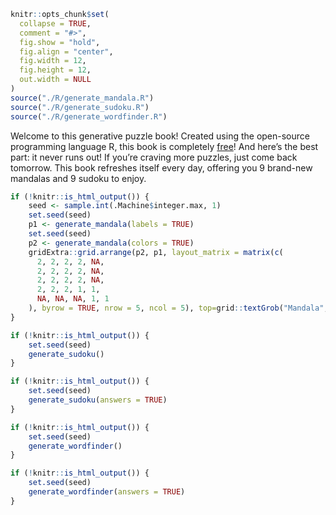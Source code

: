 ```r
knitr::opts_chunk$set(
  collapse = TRUE,
  comment = "#>",
  fig.show = "hold",
  fig.align = "center",
  fig.width = 12,
  fig.height = 12,
  out.width = NULL
)
source("./R/generate_mandala.R")
source("./R/generate_sudoku.R")
source("./R/generate_wordfinder.R")
```

::: {.content-visible when-format="html"}
Welcome to this generative puzzle book! Created using the open-source programming language R, this book is completely [free](https://www.gnu.org/philosophy/free-sw.html)! And here's the best part: it never runs out! If you're craving more puzzles, just come back tomorrow. This book refreshes itself every day, offering you 9 brand-new mandalas and 9 sudoku to enjoy.
:::

```r
if (!knitr::is_html_output()) {
    seed <- sample.int(.Machine$integer.max, 1)
	set.seed(seed)
    p1 <- generate_mandala(labels = TRUE)
    set.seed(seed)
    p2 <- generate_mandala(colors = TRUE)
    gridExtra::grid.arrange(p2, p1, layout_matrix = matrix(c(
      2, 2, 2, 2, NA,
      2, 2, 2, 2, NA,
      2, 2, 2, 2, NA,
      2, 2, 2, 1, 1,
      NA, NA, NA, 1, 1
    ), byrow = TRUE, nrow = 5, ncol = 5), top=grid::textGrob("Mandala", gp = grid::gpar(fontsize = 40, fontfamily = "sans", fontface = "bold")))
}
```
\newpage

```r
if (!knitr::is_html_output()) {
	set.seed(seed)
	generate_sudoku()
}
```
\clearpage

```r
if (!knitr::is_html_output()) {
	set.seed(seed)
	generate_sudoku(answers = TRUE)
}
```
\clearpage

```r
if (!knitr::is_html_output()) {
	set.seed(seed)
	generate_wordfinder()
}
```
\clearpage

```r
if (!knitr::is_html_output()) {
	set.seed(seed)
	generate_wordfinder(answers = TRUE)
}
```
\clearpage

